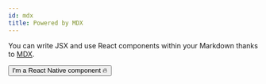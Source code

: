 ```yaml
---
id: mdx
title: Powered by MDX
---
```


You can write JSX and use React components within your Markdown thanks to [MDX](https://mdxjs.com/).


<Button>
  <Text>I'm a React Native component 🔥</Text>
</Button>
